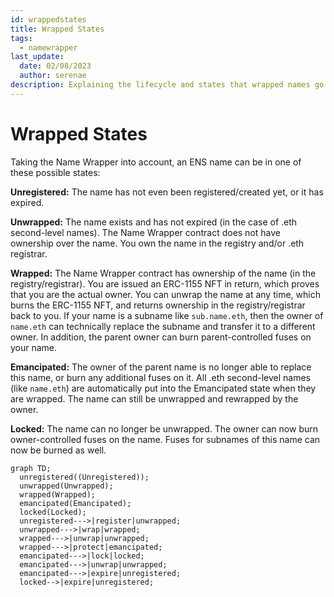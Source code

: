 ```yaml
---
id: wrappedstates
title: Wrapped States
tags:
  - namewrapper
last_update:
  date: 02/08/2023
  author: serenae
description: Explaining the lifecycle and states that wrapped names go through
---
```


# Wrapped States

Taking the Name Wrapper into account, an ENS name can be in one of these possible states:

**Unregistered:** The name has not even been registered/created yet, or it has expired.

**Unwrapped:** The name exists and has not expired (in the case of .eth second-level names). The Name Wrapper contract does not have ownership over the name. You own the name in the registry and/or .eth registrar.

**Wrapped:** The Name Wrapper contract has ownership of the name (in the registry/registrar). You are issued an ERC-1155 NFT in return, which proves that you are the actual owner. You can unwrap the name at any time, which burns the ERC-1155 NFT, and returns ownership in the registry/registrar back to you. If your name is a subname like `sub.name.eth`, then the owner of `name.eth` can technically replace the subname and transfer it to a different owner. In addition, the parent owner can burn parent-controlled fuses on your name.

**Emancipated:** The owner of the parent name is no longer able to replace this name, or burn any additional fuses on it. All .eth second-level names (like `name.eth`) are automatically put into the Emancipated state when they are wrapped. The name can still be unwrapped and rewrapped by the owner.

**Locked:** The name can no longer be unwrapped. The owner can now burn owner-controlled fuses on the name. Fuses for subnames of this name can now be burned as well.

```mermaid
graph TD;
  unregistered((Unregistered));
  unwrapped(Unwrapped);
  wrapped(Wrapped);
  emancipated(Emancipated);
  locked(Locked);
  unregistered--->|register|unwrapped;
  unwrapped--->|wrap|wrapped;
  wrapped--->|unwrap|unwrapped;
  wrapped--->|protect|emancipated;
  emancipated--->|lock|locked;
  emancipated--->|unwrap|unwrapped;
  emancipated--->|expire|unregistered;
  locked-->|expire|unregistered;
```

